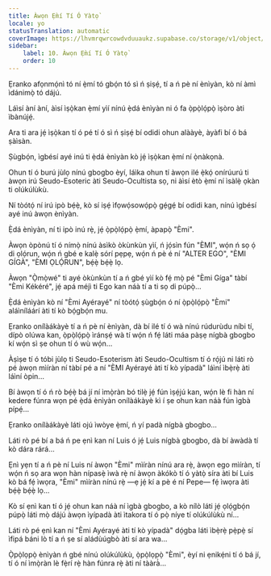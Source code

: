 ```yaml
---
title: Àwọn Ẹ̀mí Tí Ó Yàtọ̀
locale: yo
statusTranslation: automatic
coverImage: https://lhvmrqwrcowdvduuaukz.supabase.co/storage/v1/object/public/strapi-uploads/small_cover-tratado-de-psicologia-revolucionaria.webp-5e15e1cec4e0ebebcde5d7fc7565d8fd.webp
sidebar:
    label: 10. Àwọn Ẹ̀mí Tí Ó Yàtọ̀
    order: 10
---
```

Ẹranko afọnmọ́nì tó ní ẹ̀mí tó gbọ́n tó sì ń ṣiṣẹ́, tí a ń pè ní ènìyàn, kò ní àmì ìdánimọ̀ tó dájú.

Láìsí àní àní, àìsí ìṣọ̀kan ẹ̀mí yìí nínú ẹ̀dá ènìyàn ni ó fa ọ̀pọ̀lọ́pọ̀ ìṣòro àti ìbànújẹ́.

Ara ti ara jẹ́ ìṣọ̀kan tí ó pé tí ó sì ń ṣiṣẹ́ bí odidi ohun alààyè, àyàfi bí ó bá ṣàìsàn.

Ṣùgbọ́n, ìgbésí ayé inú ti ẹ̀dá ènìyàn kò jẹ́ ìṣọ̀kan ẹ̀mí ní ọ̀nàkọnà.

Ohun tí ó burú jùlọ nínú gbogbo èyí, láìka ohun tí àwọn ilé ẹ̀kọ́ onírúurú ti àwọn irú Seudo-Esoteric àti Seudo-Ocultista sọ, ni àìsí ètò ẹ̀mí ní ìsàlẹ̀ ọkàn ti olúkúlùkù.

Ní tòótọ́ ní irú ipò bẹ́ẹ̀, kò sí iṣẹ́ ìfọwọ́sowọ́pọ̀ gẹ́gẹ́ bí odidi kan, nínú ìgbésí ayé inú àwọn ènìyàn.

Ẹ̀dá ènìyàn, ní ti ipò inú rẹ̀, jẹ́ ọ̀pọ̀lọ́pọ̀ ẹ̀mí, àpapọ̀ "Èmi".

Àwọn òpònú tí ó nímọ̀ nínú àsìkò òkùnkùn yìí, ń jọ́sìn fún "ÈMI", wọ́n ń sọ ọ́ di ọlọ́run, wọ́n ń gbé e kalẹ̀ sórí pẹpẹ, wọ́n ń pè é ní "ALTER EGO", "ÈMI GÍGÀ", "ÈMI ỌLỌ́RUN", bẹ́ẹ̀ bẹ́ẹ̀ lọ.

Àwọn "Ọ̀mọ̀wé" ti ayé òkùnkùn tí a ń gbé yìí kò fẹ́ mọ̀ pé "Èmi Gíga" tàbí "Èmi Kékéré", jẹ́ apá méjì ti Ego kan náà tí a ti sọ di púpọ̀...

Ẹ̀dá ènìyàn kò ní "Èmi Ayérayé" ní tòótọ́ ṣùgbọ́n ó ní ọ̀pọ̀lọ́pọ̀ "Èmi" aláìníláárí àti tí kò bọ́gbọ́n mu.

Ẹranko onílàákàyè tí a ń pè ní ènìyàn, dà bí ilé tí ó wà nínú rúdurùdu níbi tí, dípò olúwa kan, ọ̀pọ̀lọ́pọ̀ ìránṣẹ́ wà tí wọ́n ń fẹ́ láti máa pàṣẹ nígbà gbogbo kí wọ́n sì ṣe ohun tí ó wù wọ́n...

Àṣìṣe tí ó tóbi jùlọ ti Seudo-Esoterism àti Seudo-Ocultism tí ó rọ́jú ni láti rò pé àwọn mìíràn ní tàbí pé a ní "ÈMI Ayérayé àti tí kò yípadà" láìní ìbẹ̀rẹ̀ àti láìní òpin...

Bí àwọn tí ó ń rò bẹ́ẹ̀ bá jí ní ìmọ̀ràn bó tilẹ̀ jẹ́ fún ìṣẹ́jú kan, wọ́n lè fi hàn ní kedere fúnra wọn pé ẹ̀dá ènìyàn onílàákàyè kì í ṣe ohun kan náà fún ìgbà pípẹ́...

Ẹranko onílàákàyè láti ojú ìwòye ẹ̀mí, ń yí padà nígbà gbogbo...

Láti rò pé bí a bá ń pe ẹnì kan ní Luis ó jẹ́ Luis nígbà gbogbo, dà bí àwàdà tí kò dára rárá...

Ẹnì yẹn tí a ń pè ní Luis ní àwọn "Èmi" mìíràn nínú ara rẹ̀, àwọn ego mìíràn, tí wọ́n ń sọ ara wọn hàn nípasẹ̀ ìwà rẹ̀ ní àwọn àkókò tí ó yàtọ̀ síra àti bí Luis kò bá fẹ́ ìwọra, "Èmi" mìíràn nínú rẹ̀ —ẹ jẹ́ kí a pè é ní Pepe— fẹ́ ìwọra àti bẹ́ẹ̀ bẹ́ẹ̀ lọ...

Kò sí ẹnì kan tí ó jẹ́ ohun kan náà ní ìgbà gbogbo, a kò nílò láti jẹ́ ọlọ́gbọ́n púpọ̀ láti mọ̀ dájú àwọn ìyípadà àti ìtakora tí ó pọ̀ níye tí olúkúlùkù ní...

Láti rò pé ẹnì kan ní "Èmi Ayérayé àti tí kò yípadà" dọ́gba láti ìbẹ̀rẹ̀ pẹ̀pẹ̀ sí ìfipá báni lò tí a ń ṣe sí aládùúgbò àti sí ara wa...

Ọ̀pọ̀lọpọ̀ ènìyàn ń gbé nínú olúkúlùkù, ọ̀pọ̀lọpọ̀ "Èmi", èyí ni ẹnikẹ́ni tí ó bá jí, tí ó ní ìmọ̀ràn lè fẹ̀rí rẹ̀ hàn fúnra rẹ̀ àti ní tààrà̀...

